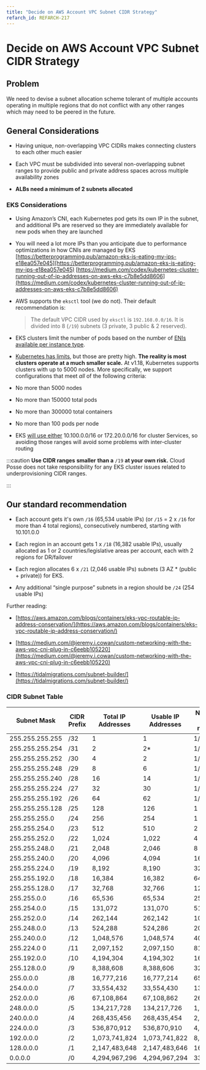 ```yaml
---
title: "Decide on AWS Account VPC Subnet CIDR Strategy"
refarch_id: REFARCH-217
---
```


# Decide on AWS Account VPC Subnet CIDR Strategy

## Problem

We need to devise a subnet allocation scheme tolerant of multiple accounts operating in multiple regions that do not
conflict with any other ranges which may need to be peered in the future.

## General Considerations

- Having unique, non-overlapping VPC CIDRs makes connecting clusters to each other much easier

- Each VPC must be subdivided into several non-overlapping subnet ranges to provide public and private address spaces
  across multiple availability zones

- **ALBs need a minimum of 2 subnets allocated**

### EKS Considerations

- Using Amazon’s CNI, each Kubernetes pod gets its own IP in the subnet, and additional IPs are reserved so they are
  immediately available for new pods when they are launched

- You will need a lot more IPs than you anticipate due to performance optimizations in how CNIs are managed by EKS
  [https://betterprogramming.pub/amazon-eks-is-eating-my-ips-e18ea057e045](https://betterprogramming.pub/amazon-eks-is-eating-my-ips-e18ea057e045)
  [https://medium.com/codex/kubernetes-cluster-running-out-of-ip-addresses-on-aws-eks-c7b8e5dd8606](https://medium.com/codex/kubernetes-cluster-running-out-of-ip-addresses-on-aws-eks-c7b8e5dd8606)

- AWS supports the `eksctl` tool (we do not). Their default recommendation is:

  > The default VPC CIDR used by `eksctl` is `192.168.0.0/16`. It is divided into 8 (`/19`) subnets (3 private, 3 public
  > & 2 reserved).

- EKS clusters limit the number of pods based on the number of
  [ENIs available per instance type](https://docs.aws.amazon.com/AWSEC2/latest/UserGuide/using-eni.html#AvailableIpPerENI).

- [Kubernetes has limits](https://kubernetes.io/docs/setup/best-practices/cluster-large/), but those are pretty high.
  **The reality is most clusters operate at a much smaller scale.** At v1.18, Kubernetes supports clusters with up to
  5000 nodes. More specifically, we support configurations that meet _all_ of the following criteria:

- No more than 5000 nodes

- No more than 150000 total pods

- No more than 300000 total containers

- No more than 100 pods per node

- EKS [will use either](https://github.com/aws/containers-roadmap/issues/216#issue-423314258) 10.100.0.0/16 or
  172.20.0.0/16 for cluster Services, so avoiding those ranges will avoid some problems with inter-cluster routing

:::caution **Use CIDR ranges** **smaller** **than a** `/19` **at your own risk.** Cloud Posse does not take
responsibility for any EKS cluster issues related to underprovisioning CIDR ranges.

:::

## Our standard recommendation

- Each account gets it's own `/16` (65,534 usable IPs) (or `/15` = 2 x `/16` for more than 4 total regions),
  consecutively numbered, starting with 10.101.0.0

- Each region in an account gets 1 x `/18` (16,382 usable IPs), usually allocated as 1 or 2 countries/legislative areas
  per account, each with 2 regions for DR/failover

- Each region allocates 6 x `/21` (2,046 usable IPs) subnets (3 AZ \* (public + private)) for EKS.

- Any additional “single purpose” subnets in a region should be `/24` (254 usable IPs)

Further reading:

- [https://aws.amazon.com/blogs/containers/eks-vpc-routable-ip-address-conservation/](https://aws.amazon.com/blogs/containers/eks-vpc-routable-ip-address-conservation/)

- [https://medium.com/@jeremy.i.cowan/custom-networking-with-the-aws-vpc-cni-plug-in-c6eebb105220](https://medium.com/@jeremy.i.cowan/custom-networking-with-the-aws-vpc-cni-plug-in-c6eebb105220)

- [https://tidalmigrations.com/subnet-builder/](https://tidalmigrations.com/subnet-builder/)

### CIDR Subnet Table

| **Subnet Mask** | **CIDR Prefix** | **Total IP Addresses** | **Usable IP Addresses** | **Number of /24 networks** |
| --------------- | --------------- | ---------------------- | ----------------------- | -------------------------- |
| 255.255.255.255 | /32             | 1                      | 1                       | 1/256th                    |
| 255.255.255.254 | /31             | 2                      | 2\*                     | 1/128th                    |
| 255.255.255.252 | /30             | 4                      | 2                       | 1/64th                     |
| 255.255.255.248 | /29             | 8                      | 6                       | 1/32nd                     |
| 255.255.255.240 | /28             | 16                     | 14                      | 1/16th                     |
| 255.255.255.224 | /27             | 32                     | 30                      | 1/8th                      |
| 255.255.255.192 | /26             | 64                     | 62                      | 1/4th                      |
| 255.255.255.128 | /25             | 128                    | 126                     | 1 half                     |
| 255.255.255.0   | /24             | 256                    | 254                     | 1                          |
| 255.255.254.0   | /23             | 512                    | 510                     | 2                          |
| 255.255.252.0   | /22             | 1,024                  | 1,022                   | 4                          |
| 255.255.248.0   | /21             | 2,048                  | 2,046                   | 8                          |
| 255.255.240.0   | /20             | 4,096                  | 4,094                   | 16                         |
| 255.255.224.0   | /19             | 8,192                  | 8,190                   | 32                         |
| 255.255.192.0   | /18             | 16,384                 | 16,382                  | 64                         |
| 255.255.128.0   | /17             | 32,768                 | 32,766                  | 128                        |
| 255.255.0.0     | /16             | 65,536                 | 65,534                  | 256                        |
| 255.254.0.0     | /15             | 131,072                | 131,070                 | 512                        |
| 255.252.0.0     | /14             | 262,144                | 262,142                 | 1024                       |
| 255.248.0.0     | /13             | 524,288                | 524,286                 | 2048                       |
| 255.240.0.0     | /12             | 1,048,576              | 1,048,574               | 4096                       |
| 255.224.0 0     | /11             | 2,097,152              | 2,097,150               | 8192                       |
| 255.192.0.0     | /10             | 4,194,304              | 4,194,302               | 16,384                     |
| 255.128.0.0     | /9              | 8,388,608              | 8,388,606               | 32,768                     |
| 255.0.0.0       | /8              | 16,777,216             | 16,777,214              | 65,536                     |
| 254.0.0.0       | /7              | 33,554,432             | 33,554,430              | 131,072                    |
| 252.0.0.0       | /6              | 67,108,864             | 67,108,862              | 262,144                    |
| 248.0.0.0       | /5              | 134,217,728            | 134,217,726             | 1,048,576                  |
| 240.0.0.0       | /4              | 268,435,456            | 268,435,454             | 2,097,152                  |
| 224.0.0.0       | /3              | 536,870,912            | 536,870,910             | 4,194,304                  |
| 192.0.0.0       | /2              | 1,073,741,824          | 1,073,741,822           | 8,388,608                  |
| 128.0.0.0       | /1              | 2,147,483,648          | 2,147,483,646           | 16,777,216                 |
| 0.0.0.0         | /0              | 4,294,967,296          | 4,294,967,294           | 33,554,432                 |
